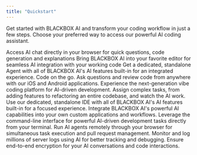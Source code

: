 ```yaml
---
title: "Quickstart"
---
```


Get started with BLACKBOX AI and transform your coding workflow in just a few steps. Choose your preferred way to access our powerful AI coding assistant.

<CardGroup cols={2}>
  <Card title="Use the Web App" href="/features/web-app">
    Access AI chat directly in your browser for quick questions, code generation and explanations
  </Card>
  <Card title="Integrate with VS Code" href="/features/vscode-agent/introduction">
    Bring BLACKBOX AI into your favorite editor for seamless AI integration with your working code
  </Card>
  <Card title="Desktop App" href="/features/desktop-agent/introduction">
    Get a dedicated, standalone Agent with all of BLACKBOX AI's AI features built-in for an integrated experience.
  </Card>
  <Card title="Mobile App" href="/features/mobile-app">
    Code on the go. Ask questions and review code from anywhere with our iOS and Android applications.
  </Card>
  <Card title="Robocoder" href="/features/robocoder/introduction">
    Experience the next-generation vibe coding platform for AI-driven development.
  </Card>
  <Card title="Coding Agent" href="/features/autonomous-agent">
    Assign complex tasks, from adding features to refactoring an entire codebase, and watch the AI work.
  </Card>
  <Card title="BLACKBOX AI IDE" href="/features/blackbox-ide">
    Use our dedicated, standalone IDE with all of BLACKBOX AI's AI features built-in for a focused experience.
  </Card>
  <Card title="Build with the API" href="/api-reference/introduction">
    Integrate BLACKBOX AI's powerful AI capabilities into your own custom applications and workflows.
  </Card>
  <Card title="BLACKBOX CLI" href="/features/blackbox-cli/introduction">
    Leverage the command-line interface for powerful AI-driven development tasks directly from your terminal.
  </Card>
  <Card title="BLACKBOX AI Agents" href="/features/blackbox-cloud">
    Run AI agents remotely through your browser for simultaneous task execution and pull request management.
  </Card>
  <Card title="BLACKBOX AI Logger" href="/features/blackbox-logger">
    Monitor and log millions of server logs using AI for better tracking and debugging.
  </Card>
  <Card title="BLACKBOX AI Encrypted" href="/features/blackbox-encrypted">
    Ensure end-to-end encryption for your AI conversations and code interactions.
  </Card>
</CardGroup>
